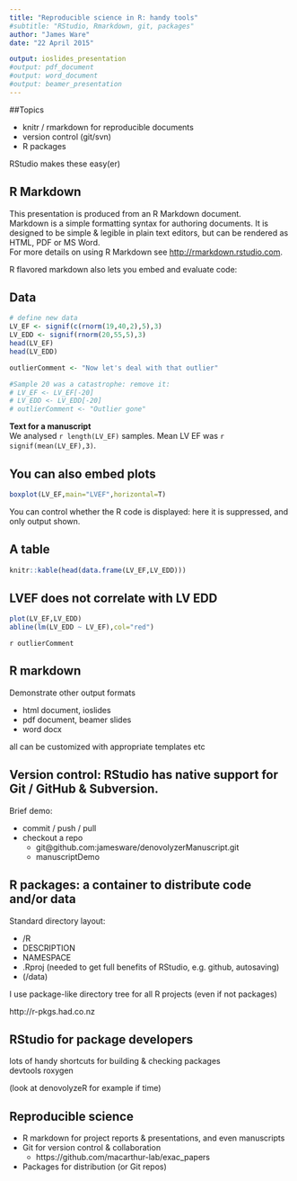 ```yaml
---
title: "Reproducible science in R: handy tools"
#subtitle: "RStudio, Rmarkdown, git, packages"
author: "James Ware"
date: "22 April 2015"

output: ioslides_presentation
#output: pdf_document
#output: word_document
#output: beamer_presentation
---
```


##Topics

- knitr / rmarkdown for reproducible documents
- version control (git/svn)
- R packages

RStudio makes these easy(er)

## R Markdown

This presentation is produced from an R Markdown document.  
Markdown is a simple formatting syntax for authoring documents.  It is designed to be simple & legible in plain text editors, but can be rendered as HTML, PDF or MS Word.  
For more details on using R Markdown see <http://rmarkdown.rstudio.com>.

R flavored markdown also lets you embed and evaluate code:

## Data

```r
# define new data
LV_EF <- signif(c(rnorm(19,40,2),5),3)
LV_EDD <- signif(rnorm(20,55,5),3)
head(LV_EF)
head(LV_EDD)
```

```r
outlierComment <- "Now let's deal with that outlier"
```


```r
#Sample 20 was a catastrophe: remove it:
# LV_EF <- LV_EF[-20]
# LV_EDD <- LV_EDD[-20]
# outlierComment <- "Outlier gone"
```

**Text for a manuscript**  
We analysed `r length(LV_EF)` samples. Mean LV EF was `r signif(mean(LV_EF),3)`.

## You can also embed plots

```r
boxplot(LV_EF,main="LVEF",horizontal=T)
```

You can control whether the R code is displayed: here it is suppressed, and only output shown.

## A table

```r
knitr::kable(head(data.frame(LV_EF,LV_EDD)))
```


## LVEF does not correlate with LV EDD

```r
plot(LV_EF,LV_EDD)
abline(lm(LV_EDD ~ LV_EF),col="red")
```

`r outlierComment`

## R markdown
Demonstrate other output formats

- html document, ioslides
- pdf document, beamer slides
- word docx

all can be customized with appropriate templates etc

## Version control: RStudio has native support for Git / GitHub & Subversion.
Brief demo:

- commit / push / pull
- checkout a repo
    + git@github.com:jamesware/denovolyzerManuscript.git
    + manuscriptDemo

## R packages: a container to distribute code and/or data
Standard directory layout:

- /R
- DESCRIPTION
- NAMESPACE
- .Rproj (needed to get full benefits of RStudio, e.g. github, autosaving)
- (/data)

I use package-like directory tree for all R projects (even if not packages)

http://r-pkgs.had.co.nz

## RStudio for package developers
lots of handy shortcuts for building & checking packages  
devtools
roxygen

(look at denovolyzeR for example if time)

## Reproducible science

- R markdown for project reports & presentations, and even manuscripts  
- Git for version control & collaboration  
    + https://github.com/macarthur-lab/exac_papers
- Packages for distribution (or Git repos)  